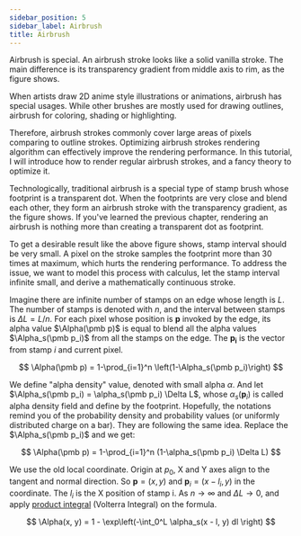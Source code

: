 ```yaml
---
sidebar_position: 5
sidebar_label: Airbrush
title: Airbrush
---
```


Airbrush is special.
An airbrush stroke looks like a solid vanilla stroke.
The main difference is its transparency gradient from middle axis to rim, as the figure shows.

When artists draw 2D anime style illustrations or animations, airbrush has special usages.
While other brushes are mostly used for drawing outlines, airbrush for coloring, shading or highlighting.

Therefore, airbrush strokes commonly cover large areas of pixels comparing to outline strokes.
Optimizing airbrush strokes rendering algorithm can effectively improve the rendering performance.
In this tutorial, I will introduce how to render regular airbrush strokes, and a fancy theory to optimize it.

Technologically, traditional airbrush is a special type of stamp brush whose footprint is a transparent dot.
When the footprints are very close and blend each other, they form an airbrush stroke with the transparency gradient, as the figure shows.
If you've learned the previous chapter, rendering an airbrush is nothing more than creating a transparent dot as footprint.

To get a desirable result like the above figure shows, stamp interval should be very small.
A pixel on the stroke samples the footprint more than 30 times at maximum, which hurts the rendering performance.
To address the issue, we want to model this process with calculus, let the stamp interval infinite small, and derive a mathematically continuous stroke.

Imagine there are infinite number of stamps on an edge whose length is $L$.
The number of stamps is denoted with $n$, and the interval between stamps is $\Delta L = L/n$.
For each pixel whose position is $\pmb p$ invoked by the edge,
its alpha value $\Alpha(\pmb p)$ is equal to blend all the alpha values $\Alpha_s(\pmb p_i)$ from all the stamps on the edge.
The $\pmb{p_i}$ is the vector from stamp $i$ and current pixel.

$$
\Alpha(\pmb p) = 1-\prod_{i=1}^n \left(1-\Alpha_s(\pmb p_i)\right)
$$

We define "alpha density" value, denoted with small alpha $\alpha$.
And let $\Alpha_s(\pmb p_i) = \alpha_s(\pmb p_i) \Delta L$, whose $\alpha_s(\pmb p_i)$ is called alpha density field and define by the footprint.
Hopefully, the notations remind you of the probability density and probability values (or uniformly distributed charge on a bar).
They are following the same idea.
Replace the $\Alpha_s(\pmb p_i)$ and we get:

$$
\Alpha(\pmb p) = 1-\prod_{i=1}^n (1-\alpha_s(\pmb p_i) \Delta L)
$$

We use the old local coordinate. Origin at $p_0$, X and Y axes align to the tangent and normal direction.
So $\pmb p = (x, y)$ and $\pmb p_i = (x - l_i, y)$ in the coordinate.
The $l_i$ is the X position of stamp i.
As $n\rightarrow \infty$ and $\Delta L \rightarrow 0$, and apply [product integral](https://en.wikipedia.org/wiki/Product_integral) (Volterra Integral) on the formula.

$$
\Alpha(x, y) = 1 - \exp\left(-\int_0^L \alpha_s(x - l, y) dl \right)
$$
